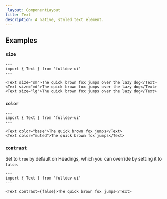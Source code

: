 ```yaml
---
_layout: ComponentLayout
title: Text
description: A native, styled text element.
---
```


## Examples

### `size`

<SizeProp />

```astro live
---
import { Text } from 'fulldev-ui'
---

<Text size="sm">The quick brown fox jumps over the lazy dog</Text>
<Text size="md">The quick brown fox jumps over the lazy dog</Text>
<Text size="lg">The quick brown fox jumps over the lazy dog</Text>
```

### `color`

<VariantProp />

```astro live
---
import { Text } from 'fulldev-ui'
---

<Text color="base">The quick brown fox jumps</Text>
<Text color="muted">The quick brown fox jumps</Text>
```

### `contrast`

Set to `true` by default on Headings, which you can override by setting it to `false`.

```astro live
---
import { Text } from 'fulldev-ui'
---

<Text contrast={false}>The quick brown fox jumps</Text>
```
